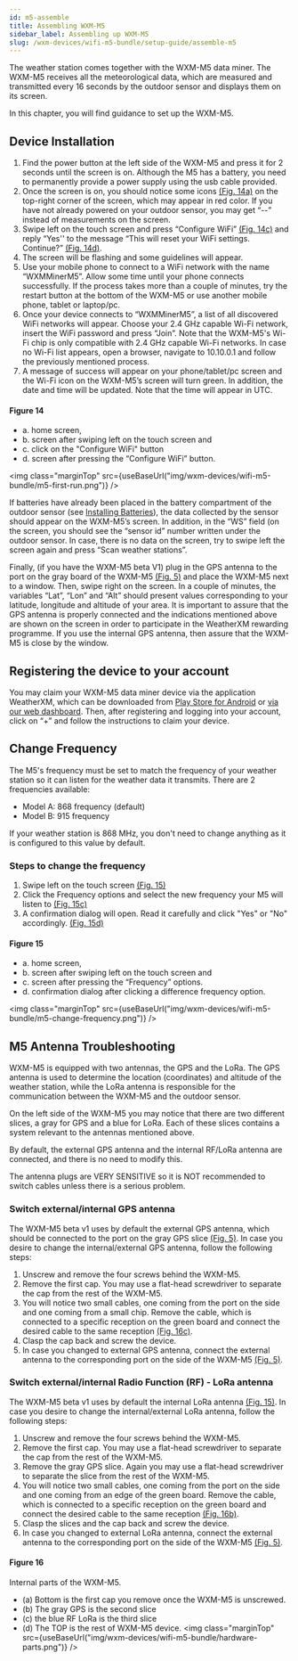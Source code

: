 ```yaml
---
id: m5-assemble
title: Assembling WXM-M5
sidebar_label: Assembling up WXM-M5
slug: /wxm-devices/wifi-m5-bundle/setup-guide/assemble-m5
---
```



The weather station comes together with the WXM-M5 data miner.
The WXM-M5 receives all the meteorological data, which are measured and transmitted every 16 seconds by the outdoor sensor
and displays them on its screen.

In this chapter, you will find guidance to set up the WXM-M5.

## Device Installation

1. Find the power button at the left side of the WXM-M5 and press it for 2 seconds until the screen is on.
   Although the M5 has a battery, you need to permanently provide a power supply using the usb cable provided.
1. Once the screen is on, you should notice some icons [(Fig. 14a)](/wxm-devices/wifi-m5-bundle/setup-m5#figure-14) on the top-right corner of the screen, which may appear in red color.
   If you have not already powered on your outdoor sensor, you may get “--” instead of measurements on the screen.
1. Swipe left on the touch screen and press “Configure WiFi” [(Fig. 14c)](/wxm-devices/wifi-m5-bundle/setup-m5#figure-14)
   and reply “Yes'' to the message “This will reset your WiFi settings. Continue?” [(Fig. 14d)](/wxm-devices/wifi-m5-bundle/setup-m5#figure-14).
1. The screen will be flashing and some guidelines will appear.
1. Use your mobile phone to connect to a WiFi network with the name “WXMMinerM5”. Allow some time until your phone connects successfully.
   If the process takes more than a couple of minutes, try the restart button at the bottom of the WXM-M5 or use another mobile phone, tablet or laptop/pc.
1. Once your device connects to “WXMMinerM5”, a list of all discovered WiFi networks will appear.
   Choose your 2.4 GHz capable Wi-Fi network, insert the WiFi password and press “Join”.
   Note that the WXM-M5's Wi-Fi chip is only compatible with 2.4 GHz capable Wi-Fi networks.
   In case no Wi-Fi list appears, open a browser, navigate to 10.10.0.1 and follow the previously mentioned process.
1. A message of success will appear on your phone/tablet/pc screen and the Wi-Fi icon on the WXM-M5’s screen will turn green.
   In addition, the date and time will be updated. Note that the time will appear in UTC.

#### Figure 14

- a. home screen,
- b. screen after swiping left on the touch screen and
- c. click on the "Configure WiFi" button
- d. screen after pressing the “Configure WiFi” button.

<img class="marginTop" src={useBaseUrl("img/wxm-devices/wifi-m5-bundle/m5-first-run.png")} />

If batteries have already been placed in the battery compartment of the outdoor sensor (see [Installing Batteries](/wxm-devices/wifi-m5-bundle/setup-weather-station#installing-batteries)),
the data collected by the sensor should appear on the WXM-M5’s screen.
In addition, in the “WS” field (on the screen, you should see the “sensor id” number written under the outdoor sensor.
In case, there is no data on the screen, try to swipe left the screen again and press “Scan weather stations”.

Finally, (if you have the WXM-M5 beta V1) plug in the GPS antenna to the port on the gray board of the WXM-M5 [(Fig. 5)](/wxm-devices/wifi-m5-bundle/contents#figure-5)
and place the WXM-M5 next to a window. Then, swipe right on the screen.
In a couple of minutes, the variables “Lat”, “Lon” and “Alt” should present values
corresponding to your latitude, longitude and altitude of your area.
It is important to assure that the GPS antenna is properly connected and the indications mentioned above
are shown on the screen in order to participate in the WeatherXM rewarding programme.
If you use the internal GPS antenna, then assure that the WXM-M5 is close by the window.

## Registering the device to your account

You may claim your WXM-M5 data miner device via the application WeatherXM,
which can be downloaded from [Play Store for Android](https://play.google.com/store/apps/details?id=com.weatherxm.app) or [via our web dashboard](https://console.weatherxm.com/login).
Then, after registering and logging into your account, click on “+” and follow the instructions to claim your device.

## Change Frequency

The M5's frequency must be set to match the frequency of your weather station so it can listen for the weather data it transmits. There are 2 frequencies available:
- Model A: 868 frequency (default)
- Model B: 915 frequency

If your weather station is 868 MHz, you don't need to change anything as it is configured to this value by default.

### Steps to change the frequency
  1. Swipe left on the touch screen [(Fig. 15)](/wxm-devices/wifi-m5-bundle/setup-m5#figure-15)
  1. Click the Frequency options and select the new frequency your M5 will listen to [(Fig. 15c)](/wxm-devices/wifi-m5-bundle/setup-m5#figure-15)
  1. A confirmation dialog will open. Read it carefully and click "Yes" or "No" accordingly. [(Fig. 15d)](/wxm-devices/wifi-m5-bundle/setup-m5#figure-15)


#### Figure 15

- a. home screen,
- b. screen after swiping left on the touch screen and
- c. screen after pressing the “Frequency” options.
- d. confirmation dialog after clicking a difference frequency option.

<img class="marginTop" src={useBaseUrl("img/wxm-devices/wifi-m5-bundle/m5-change-frequency.png")} />


## M5 Antenna Troubleshooting

WXM-M5 is equipped with two antennas, the GPS and the LoRa. The GPS antenna is used to determine the location (coordinates) and altitude of the weather station,
while the LoRa antenna is responsible for the communication between the WXM-M5 and the outdoor sensor.

On the left side of the WXM-M5 you may notice that there are two different slices, a gray for GPS and a blue for LoRa.
Each of these slices contains a system relevant to the antennas mentioned above.

By default, the external GPS antenna and the internal RF/LoRa antenna are connected, and there is no need to modify this.

The antenna plugs are VERY SENSITIVE so it is NOT recommended to switch cables unless there is a serious problem.

### Switch external/internal GPS antenna

The WXM-M5 beta v1 uses by default the external GPS antenna, which should be connected to the port on the gray GPS slice [(Fig. 5)](/wxm-devices/wifi-m5-bundle/contents#figure-5).
In case you desire to change the internal/external GPS antenna, follow the following steps:

1. Unscrew and remove the four screws behind the WXM-M5.
1. Remove the first cap. You may use a flat-head screwdriver to separate the cap from the rest of the WXM-M5.
1. You will notice two small cables, one coming from the port on the side and one coming from a small chip.
   Remove the cable, which is connected to a specific reception on the green board and connect the desired cable to the same reception [(Fig. 16c)](/wxm-devices/wifi-m5-bundle/setup-m5#figure-16).
1. Clasp the cap back and screw the device.
1. In case you changed to external GPS antenna, connect the external antenna to the corresponding port on the side of the WXM-M5 [(Fig. 5)](/wxm-devices/wifi-m5-bundle/contents#figure-5).

### Switch external/internal Radio Function (RF) - LoRa antenna

The WXM-M5 beta v1 uses by default the internal LoRa antenna [(Fig. 15)](/wxm-devices/wifi-m5-bundle/setup-m5#figure-16).
In case you desire to change the internal/external LoRa antenna, follow the following steps:

1. Unscrew and remove the four screws behind the WXM-M5.
1. Remove the first cap. You may use a flat-head screwdriver to separate the cap from the rest of the WXM-M5.
1. Remove the gray GPS slice. Again you may use a flat-head screwdriver to separate the slice from the rest of the WXM-M5.
1. You will notice two small cables, one coming from the port on the side and one coming from an edge of the green board.
   Remove the cable, which is connected to a specific reception on the green board and
   connect the desired cable to the same reception [(Fig. 16b)](/wxm-devices/wifi-m5-bundle/setup-m5#figure-16).
1. Clasp the slices and the cap back and screw the device.
1. In case you changed to external LoRa antenna, connect the external antenna to the corresponding port on the side of the WXM-M5 [(Fig. 5)](/wxm-devices/wifi-m5-bundle/contents#figure-5).

#### Figure 16

Internal parts of the WXM-M5.

- (a) Bottom is the first cap you remove once the WXM-M5 is unscrewed.
- (b) The gray GPS is the second slice
- (c) the blue RF LoRa is the third slice
- (d) The TOP is the rest of WXM-M5 device.
  <img class="marginTop" src={useBaseUrl("img/wxm-devices/wifi-m5-bundle/hardware-parts.png")} />
